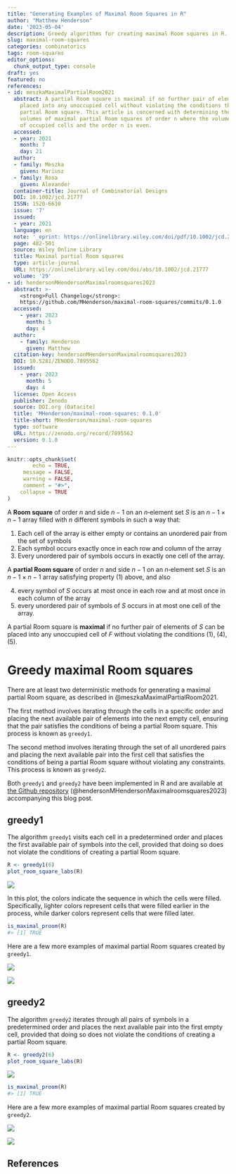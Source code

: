 ```yaml
---
title: "Generating Examples of Maximal Room Squares in R"
author: "Matthew Henderson"
date: '2023-05-04'
description: Greedy algorithms for creating maximal Room squares in R.
slug: maximal-room-squares
categories: combinatorics
tags: room-squares
editor_options:
  chunk_output_type: console
draft: yes
featured: no
references:
- id: meszkaMaximalPartialRoom2021
  abstract: A partial Room square is maximal if no further pair of elements can be
    placed into any unoccupied cell without violating the conditions that define a
    partial Room square. This article is concerned with determining the spectrum of
    volumes of maximal partial Room squares of order n where the volume is the number
    of occupied cells and the order n is even.
  accessed:
  - year: 2021
    month: 7
    day: 21
  author:
  - family: Meszka
    given: Mariusz
  - family: Rosa
    given: Alexander
  container-title: Journal of Combinatorial Designs
  DOI: 10.1002/jcd.21777
  ISSN: 1520-6610
  issue: '7'
  issued:
  - year: 2021
  language: en
  note: '_eprint: https://onlinelibrary.wiley.com/doi/pdf/10.1002/jcd.21777'
  page: 482-501
  source: Wiley Online Library
  title: Maximal partial Room squares
  type: article-journal
  URL: https://onlinelibrary.wiley.com/doi/abs/10.1002/jcd.21777
  volume: '29'
- id: hendersonMHendersonMaximalroomsquares2023
  abstract: >-
    <strong>Full Changelog</strong>:
    https://github.com/MHenderson/maximal-room-squares/commits/0.1.0
  accessed:
    - year: 2023
      month: 5
      day: 4
  author:
    - family: Henderson
      given: Matthew
  citation-key: hendersonMHendersonMaximalroomsquares2023
  DOI: 10.5281/ZENODO.7895562
  issued:
    - year: 2023
      month: 5
      day: 4
  license: Open Access
  publisher: Zenodo
  source: DOI.org (Datacite)
  title: 'MHenderson/maximal-room-squares: 0.1.0'
  title-short: MHenderson/maximal-room-squares
  type: software
  URL: https://zenodo.org/record/7895562
  version: 0.1.0
---
```


```r
knitr::opts_chunk$set(
        echo = TRUE,
     message = FALSE,
     warning = FALSE,
     comment = "#>",
    collapse = TRUE
)
```

A **Room square** of order $n$ and side $n − 1$ on an $n$‐element set $S$ is an
$n - 1 \times n - 1$ array filled with $n$ different symbols in such a way that:

1. Each cell of the array is either empty or contains an unordered pair from the set of symbols
2. Each symbol occurs exactly once in each row and column of the array
3. Every unordered pair of symbols occurs in exactly one cell of the array.

A **partial Room square** of order $n$ and side $n − 1$ on an $n$‐element set $S$ is
an $n - 1 \times n - 1$ array satisfying property (1) above, and also

4. every symbol of $S$ occurs at most once in each row and at most once in each column of the array 
5. every unordered pair of symbols of $S$ occurs in at most one cell of the array.

A partial Room square is **maximal** if no further pair of elements of $S$ can be placed into any unoccupied cell of $F$ without violating the conditions (1), (4), (5).

# Greedy maximal Room squares

There are at least two deterministic methods for generating a maximal partial Room square, as described in
@meszkaMaximalPartialRoom2021.

The first method involves iterating through the cells in a specific order and placing the next available pair of elements into the next empty cell, ensuring that the pair satisfies the conditions of being a partial Room square. This process is known as `greedy1`.

The second method involves iterating through the set of all unordered pairs and placing the next available pair into the first cell that satisfies the conditions of being a partial Room square without violating any constraints. This process is known as `greedy2`.

Both `greedy1` and `greedy2` have been implemented in R and are available at
[the Github repository](https://github.com/MHenderson/maximal-room-squares)
(@hendersonMHendersonMaximalroomsquares2023)
accompanying this blog post.

## greedy1

The algorithm `greedy1` visits each cell in a predetermined order and places the first available pair of symbols into the cell, provided that doing so does not violate the conditions of creating a partial Room square.

```r
R <- greedy1(6)
plot_room_square_labs(R)
```

![](greedy1_example_plot-1.png)

In this plot, the colors indicate the sequence in which the cells were filled. Specifically, lighter colors represent cells that were filled earlier in the process, while darker colors represent cells that were filled later.

```r
is_maximal_proom(R)
#> [1] TRUE
```

Here are a few more examples of maximal partial Room squares created
by `greedy1`.

![](greedy1_examples_1-1.png)<!-- -->

![](greedy1_examples_2-1.png)<!-- -->

## greedy2

The algorithm `greedy2` iterates through all pairs of symbols in a predetermined order and places the next available pair into the first empty cell, provided that doing so does not violate the conditions of creating a partial Room square.

```r
R <- greedy2(6)
plot_room_square_labs(R)
```

![](greedy2_example_plot-1.png)

```r
is_maximal_proom(R)
#> [1] TRUE
```

Here are a few more examples of maximal partial Room squares created
by `greedy2`.

![](greedy2_examples_1-1.png)

![](greedy2_examples_2-1.png)

## References

